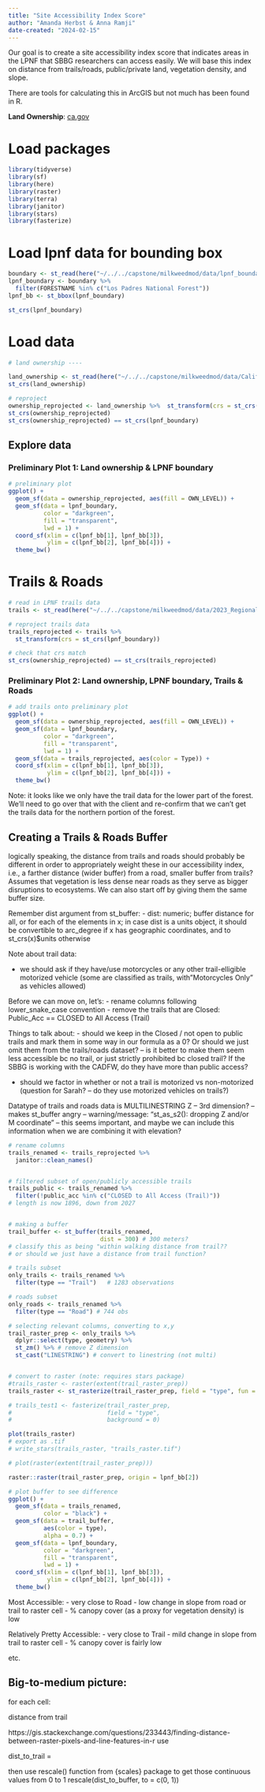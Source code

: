 ```yaml
---
title: "Site Accessibility Index Score"
author: "Amanda Herbst & Anna Ramji"
date-created: "2024-02-15"
---
```


Our goal is to create a site accessibility index score that indicates areas in the LPNF that SBBG researchers can access easily. We will base this index on distance from trails/roads, public/private land, vegetation density, and slope.

There are tools for calculating this in ArcGIS but not much has been found in R.

**Land Ownership**: [ca.gov](https://gis.data.ca.gov/datasets/f73858e200634ca888b19ca8c78e3aed_0/explore?location=34.536765%2C-119.257630%2C7.00)

# Load packages

```r
library(tidyverse)
library(sf)
library(here)
library(raster)
library(terra)
library(janitor)
library(stars)
library(fasterize)
```

# Load lpnf data for bounding box

```r
boundary <- st_read(here("~/../../capstone/milkweedmod/data/lpnf_boundary_data/S_USA_AdministrativeForest.gdb/"))
lpnf_boundary <- boundary %>% 
  filter(FORESTNAME %in% c("Los Padres National Forest"))
lpnf_bb <- st_bbox(lpnf_boundary)

st_crs(lpnf_boundary)
```

# Load data

```r
# land ownership ----

land_ownership <- st_read(here("~/../../capstone/milkweedmod/data/California_Land_Ownership/ownership23_1.shp"))
st_crs(land_ownership)

# reproject 
ownership_reprojected <- land_ownership %>%  st_transform(crs = st_crs(lpnf_boundary))
st_crs(ownership_reprojected)
st_crs(ownership_reprojected) == st_crs(lpnf_boundary)
```

## Explore data

### Preliminary Plot 1: Land ownership & LPNF boundary
```r
# preliminary plot 
ggplot() +
  geom_sf(data = ownership_reprojected, aes(fill = OWN_LEVEL)) +
  geom_sf(data = lpnf_boundary,
          color = "darkgreen",
          fill = "transparent",
          lwd = 1) +
  coord_sf(xlim = c(lpnf_bb[1], lpnf_bb[3]),
           ylim = c(lpnf_bb[2], lpnf_bb[4])) +
  theme_bw()
```

# Trails & Roads
```r
# read in LPNF trails data 
trails <- st_read(here("~/../../capstone/milkweedmod/data/2023_Regional_Trails_and_Roads_lines/2023_Regional_Trails_and_Roads_lines.shp"))

# reproject trails data
trails_reprojected <- trails %>% 
  st_transform(crs = st_crs(lpnf_boundary))

# check that crs match
st_crs(ownership_reprojected) == st_crs(trails_reprojected)

```

### Preliminary Plot 2: Land ownership, LPNF boundary, Trails & Roads
```r
# add trails onto preliminary plot
ggplot() +
  geom_sf(data = ownership_reprojected, aes(fill = OWN_LEVEL)) +
  geom_sf(data = lpnf_boundary,
          color = "darkgreen",
          fill = "transparent",
          lwd = 1) +
  geom_sf(data = trails_reprojected, aes(color = Type)) + 
  coord_sf(xlim = c(lpnf_bb[1], lpnf_bb[3]),
           ylim = c(lpnf_bb[2], lpnf_bb[4])) +
  theme_bw()
```

Note: it looks like we only have the trail data for the lower part of the forest. We'll need to go over that with the client and re-confirm that we can't get the trails data for the northern portion of the forest.


## Creating a Trails & Roads Buffer

logically speaking, the distance from trails and roads should probably be different in order to appropriately weight these in our accessibility index, i.e., a farther distance (wider buffer) from a road, smaller buffer from trails? Assumes that vegetation is less dense near roads as they serve as bigger disruptions to ecosystems. We can also start off by giving them the same buffer size.

Remember dist argument from st_buffer:
- dist: numeric; buffer distance for all, or for each of the elements in x; in case dist is a units object, it should be convertible to arc_degree if x has geographic coordinates, and to st_crs(x)$units otherwise

Note about trail data:

- we should ask if they have/use motorcycles or any other trail-elligible motorized vehicle (some are classified as trails, with"Motorcycles Only" as vehicles allowed)

Before we can move on, let's:
- rename columns following lower_snake_case convention
- remove the trails that are Closed: Public_Acc == CLOSED to All Access (Trail)

Things to talk about:
- should we keep in the Closed / not open to public trails and mark them in some way in our formula as a 0? Or should we just omit them from the trails/roads dataset? -- is it better to make them seem less accessible bc no trail, or just strictly prohibited bc closed trail? If the SBBG is working with the CADFW, do they have more than public access?

- should we factor in whether or not a trail is motorized vs non-motorized (question for Sarah? -- do they use motorized vehicles on trails?)


Datatype of trails and roads data is MULTILINESTRING Z -- 3rd dimension? -- makes st_buffer angry -- warning/message: "st_as_s2(): dropping Z and/or M coordinate" -- this seems important, and maybe we can include this information when we are combining it with elevation?

```r
# rename columns
trails_renamed <- trails_reprojected %>% 
  janitor::clean_names()


# filtered subset of open/publicly accessible trails 
trails_public <- trails_renamed %>% 
  filter(!public_acc %in% c("CLOSED to All Access (Trail)"))
# length is now 1896, down from 2027


# making a buffer
trail_buffer <- st_buffer(trails_renamed, 
                          dist = 300) # 300 meters?
# classify this as being "within walking distance from trail?? 
# or should we just have a distance from trail function?

# trails subset
only_trails <- trails_renamed %>% 
  filter(type == "Trail")   # 1283 observations

# roads subset
only_roads <- trails_renamed %>% 
  filter(type == "Road") # 744 obs

# selecting relevant columns, converting to x,y
trail_raster_prep <- only_trails %>% 
  dplyr::select(type, geometry) %>% 
  st_zm() %>% # remove Z dimension
  st_cast("LINESTRING") # convert to linestring (not multi)


# convert to raster (note: requires stars package)
#trails_raster <- raster(extent(trail_raster_prep))
trails_raster <- st_rasterize(trail_raster_prep, field = "type", fun = "constant")

# trails_test1 <- fasterize(trail_raster_prep,
#                           field = "type",
#                           background = 0)

plot(trails_raster)
# export as .tif
# write_stars(trails_raster, "trails_raster.tif")

# plot(raster(extent(trail_raster_prep)))

raster::raster(trail_raster_prep, origin = lpnf_bb[2])
```


```r
# plot buffer to see difference
ggplot() +
  geom_sf(data = trails_renamed, 
          color = "black") + 
  geom_sf(data = trail_buffer,
          aes(color = type),
          alpha = 0.7) +
  geom_sf(data = lpnf_boundary,
          color = "darkgreen",
          fill = "transparent",
          lwd = 1) +
  coord_sf(xlim = c(lpnf_bb[1], lpnf_bb[3]),
           ylim = c(lpnf_bb[2], lpnf_bb[4])) +
  theme_bw()


```


Most Accessible:
- very close to Road 
- low change in slope from road or trail to raster cell
- % canopy cover (as a proxy for vegetation density) is low

Relatively Pretty Accessible:
- very close to Trail
- mild change in slope from trail to raster cell
- % canopy cover is fairly low

etc.


## Big-to-medium picture:

for each cell:

distance from trail

https://gis.stackexchange.com/questions/233443/finding-distance-between-raster-pixels-and-line-features-in-r
use 


dist_to_trail = 

then use rescale() function from {scales} package to get those continuous values from 0 to 1
rescale(dist_to_buffer, to = c(0, 1))


```r



```

